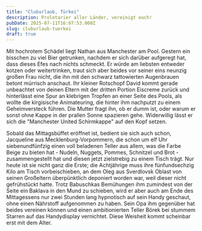 ```yaml
---
title: "Cluburlaub, Türkei"
description: Proletarier aller Länder, vereinigt euch!
pubDate: 2025-07-11T16:07:53.000Z
slug: cluburlaub-tuerkei
draft: true
---
```



Mit hochrotem Schädel liegt Nathan aus Manchester am Pool. Gestern ein bisschen zu viel Bier getrunken, nachdem er sich darüber aufgeregt hat, dass dieses Efes nach nichts schmeckt. Er würde am liebsten entweder kotzen oder weitertrinken, traut sich aber beides vor seiner eins neunzig großen Frau nicht, die ihn mit den schwarz tattowierten Augenbrauen betont mürrisch anschaut. Ihr kleiner Rotschopf David kommt gerade unbeachtet von deinen Eltern mit der dritten Portion Eiscreme zurück und hinterlässt eine Spur an klebrigen Tropfen an einer Seite des Pools, als wollte die kirgisische Animateuring, die hinter ihm nachputzt zu einem Geheimversteck führen. Die Mutter fragt ihn, ob er dumm ist, oder warum er sonst ohne Kappe in der prallen Sonne spazieren gehe. Widerwillig lässt er sich die "Manchester United Schirmkappe" auf den Kopf setzen.

Sobald das Mittagsbüffet eröffnet ist, bedient sie sich auch schon, Jacqueline aus Mecklenburg-Vorpommern, die schon um elf Uhr siebenundfünfzig einen voll beladenen Teller aus allem, was die Farbe Beige zu bieten hat - Nudeln, Nuggets, Pommes, Schnitzel und Brot - zusammengestellt hat und diesen jetzt zielstrebig zu einem Tisch trägt. Nur heute ist sie nicht ganz die Erste; die Achtjährige muss ihre fünfundsechzig Kilo am Tisch vorbeischieben, an dem Oleg aus Sverdlovsk Oblast von seinen Großeltern überpünktlich deponiert worden war, weil dieser nicht gefrühstückt hatte. Trotz Babuschkas Bemühungen ihm zumindest von der Seite ein Baklava in den Mund zu schieben, wird er aber auch am Ende des Mittagessens nur zwei Stunden lang hypnotisch auf sein Handy geschaut, ohne einen Nährstoff aufgenommen zu haben. Sein Opa ihm gegenüber hat beides vereinen können und einen ambitionierten Teller Börek bei stummem Starren auf das Handydisplay vernichtet. Diese Weisheit kommt scheinbar erst mit dem Alter.



